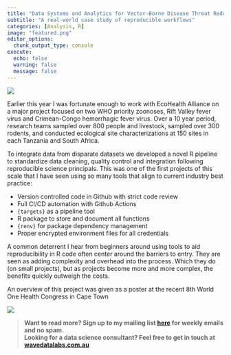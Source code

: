 ```yaml
---
title: "Data Systems and Analytics for Vector-Borne Disease Threat Reduction"  
subtitle: "A real-world case study of reproducible workflows"
categories: [Analysis, R]
image: "featured.png"
editor_options: 
  chunk_output_type: console
execute: 
  echo: false
  warning: false 
  message: false
---  
```


![](featured.png)

Earlier this year I was fortunate enough to work with EcoHealth Alliance on a 
major project focused on two WHO priority zoonoses, Rift Valley fever virus and 
Crimean-Congo hemorrhagic fever virus. Over a 10 year period, research teams sampled 
over 800 people and livestock, sampled over 300 rodents, and conducted ecological site
characterizations at 150 sites in each Tanzania and South Africa.  

To integrate data from disparate datasets we developed a novel R pipeline to standardize data cleaning, 
quality control and integration following reproducible science principals. This was one of the first projects of this scale that I have seen using so many tools
that align to current industry best practice: 

- Version controlled code in Github with strict code review
- Full CI/CD automation with Github Actions  
- `{targets}` as a pipeline tool  
- R package to store and document all functions  
- `{renv}` for package dependency management  
- Proper encrypted environment files for all credentials    

A common deterrent I hear from beginners around using tools to aid reproducibility in R code often center 
around the barriers to entry.  They are seen as adding complexity and overhead into
the process. Which they do (on small projects), but as projects become more and more complex, the benefits
quickly outweigh the costs. 

An overview of this project was given as a poster at the recent 8th World One Health Congress in Cape Town 

![](poster.png)

>**Want to read more? Sign up to my mailing list [here](https://www.deanmarchiori.com/posts/) for weekly emails and no spam.**  
> **Looking for a data science consultant? Feel free to get in touch at [wavedatalabs.com.au](https://www.wavedatalabs.com.au/)**